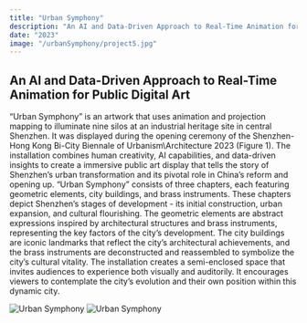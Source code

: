 ```yaml
---
title: "Urban Symphony"
description: "An AI and Data-Driven Approach to Real-Time Animation for Public Digital Art"
date: "2023"
image: "/urbanSymphony/project5.jpg"
---
```


## An AI and Data-Driven Approach to Real-Time Animation for Public Digital Art

“Urban Symphony” is an artwork that uses animation and projection mapping to illuminate nine silos at an industrial heritage site in central Shenzhen. It was displayed during the opening ceremony of the Shenzhen-Hong Kong Bi-City Biennale of Urbanism\Architecture 2023 (Figure 1). The installation combines human creativity, AI capabilities, and data-driven insights to create a immersive public art display that tells the story of Shenzhen’s urban transformation and its pivotal role in China’s reform and opening up.
“Urban Symphony” consists of three chapters, each featuring geometric elements, city buildings, and brass instruments. These chapters depict Shenzhen’s stages of development - its initial construction, urban expansion, and cultural flourishing. The geometric elements are abstract expressions inspired by architectural structures and brass instruments, representing the key factors of the city’s development. The city buildings are iconic landmarks that reflect the city’s architectural achievements, and the brass instruments are deconstructed and reassembled to symbolize the city’s cultural vitality. The installation creates a semi-enclosed space that invites audiences to experience both visually and auditorily. It encourages viewers to contemplate the city’s evolution and their own position within this dynamic city.

![Urban Symphony](/urbanSymphony/project5_1.jpg)
![Urban Symphony](/urbanSymphony/project5_2.jpg)